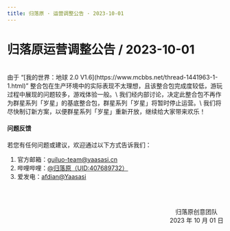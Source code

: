 ```yaml
---
title: 归落原 · 运营调整公告 · 2023-10-01
---
```


# 归落原运营调整公告 / 2023-10-01

<br />
由于 “[我的世界：地球 2.0 V1.6](https://www.mcbbs.net/thread-1441963-1-1.html)” 整合包在生产环境中的实际表现不太理想，且该整合包完成度较低，游玩过程中展现的问题较多，游戏体验一般。\
我们经内部讨论，决定此整合包不再作为群星系列「岁星」的基底整合包，群星系列「岁星」将暂时停止运营。\
我们将尽快制订新方案，以便群星系列「岁星」重新开放，继续给大家带来欢乐！


#### 问题反馈

若您有任何问题或建议，欢迎通过以下方式告诉我们：

1. 官方邮箱：guiluo-team@yaasasi.cn
2. 哔哩哔哩：[@归落原（UID:407689732）](https://space.bilibili.com/407689732)
3. 爱发电：[afdian@Yaasasi](https://afdian.net/@Yaasasi)



<br /><br /><p align="right">归落原创意团队&emsp;<br />2023 年 10 月 01 日</p>